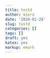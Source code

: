 ```yaml
---
title: testd
author: miero
date: '2020-01-28'
slug: testd
categories: []
tags: []
draft: yes
katex: yes
markup: mmark
---
```


